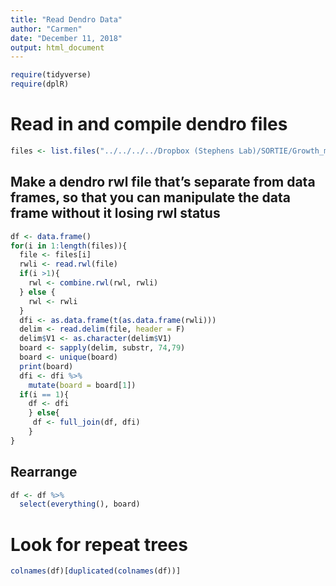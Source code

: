```yaml
---
title: "Read Dendro Data"
author: "Carmen"
date: "December 11, 2018"
output: html_document
---
```


```r
require(tidyverse)
require(dplR)
```

# Read in and compile dendro files
```r
files <- list.files("../../../../Dropbox (Stephens Lab)/SORTIE/Growth_mortality/data/Growth Mortality Dendro Data/", full.names = T, pattern = ".raw")
```

## Make a dendro rwl file that's separate from data frames, so that you can manipulate the data frame without it losing rwl status
```r
df <- data.frame()
for(i in 1:length(files)){
  file <- files[i]
  rwli <- read.rwl(file)
  if(i >1){
    rwl <- combine.rwl(rwl, rwli)
  } else {
    rwl <- rwli
  }
  dfi <- as.data.frame(t(as.data.frame(rwli)))
  delim <- read.delim(file, header = F)
  delim$V1 <- as.character(delim$V1)
  board <- sapply(delim, substr, 74,79)
  board <- unique(board)
  print(board)
  dfi <- dfi %>% 
    mutate(board = board[1])
  if(i == 1){
    df <- dfi
    } else{
     df <- full_join(df, dfi) 
    }
}
```

## Rearrange
```r
df <- df %>% 
  select(everything(), board)
```


# Look for repeat trees
```r
colnames(df)[duplicated(colnames(df))]
```

